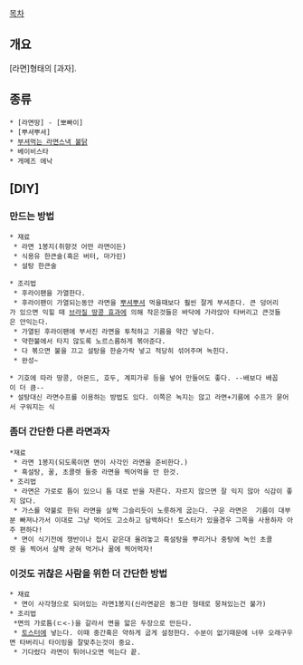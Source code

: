 [[목차]]
== 개요 ==
[라면]형태의 [과자].
== 종류 ==
 * [라면땅] - [뽀빠이]
 * [뿌셔뿌셔]
 * [[삼양 불닭볶음면|부셔먹는 라면스낵 불닭]]
 * 베이비스타
 * 게메즈 에낙

== [DIY] ==
=== 만드는 방법 ===
 * 재료  
  * 라면 1봉지(취향것 어떤 라면이든) 
  * 식용유 한큰술(혹은 버터, 마가린) 
  * 설탕 한큰술


 * 조리법 
  * 후라이팬을 가열한다.
  * 후라이팬이 가열되는동안 라면을 [[뿌셔뿌셔]] 먹을때보다 훨씬 잘게 부셔준다. 큰 덩어리가 있으면 익힐 때 [[브라질 땅콩 효과]]에 의해 작은것들은 바닥에 가라앉아 타버리고 큰것들은 안익는다.
  * 가열된 후라이팬에 부서진 라면을 투척하고 기름을 약간 넣는다.
  * 약한불에서 타지 않도록 노르스름하게 볶아준다.
  * 다 볶으면 불을 끄고 설탕을 한숟가락 넣고 적당히 섞어주며 녹힌다.
  * 완성~  

 * 기호에 따라 땅콩, 아몬드, 호두, 계피가루 등을 넣어 만들어도 좋다. --배보다 배꼽이 더 큼--
 * 설탕대신 라면수프를 이용하는 방법도 있다. 이쪽은 녹지는 않고 라면+기름에 수프가 묻어서 구워지는 식
 

=== 좀더 간단한 다른 라면과자 === 

 *재료
  * 라면 1봉지(되도록이면 면이 사각인 라면을 준비한다.)
  * 흑설탕, 꿀, 초콜렛 들중 라면을 찍어먹을 만 한것.
 * 조리법
  * 라면은 가로로 틈이 있으니 틈 대로 반을 자른다. 자르지 않으면 잘 익지 않아 식감이 좋지 않다.
  * 가스를 약불로 한뒤 라면을 살짝 그슬리듯이 노릇하게 굽는다. 구운 라면은  기름이 대부분 빠져나가서 이대로 그냥 먹어도 고소하고 담백하다! 토스터가 있을경우 그쪽을 사용하자 아주 편하다!
  * 면이 식기전에 쟁반이나 접시 같은대 올려놓고 흑설탕을 뿌리거나 중탕에 녹인 초콜렛 을 찍어서 살짝 굳혀 먹거나 꿀에 찍어먹자!

=== 이것도 귀찮은 사람을 위한 더 간단한 방법 ===

 * 재료
  * 면이 사각형으로 되어있는 라면1봉지(신라면같은 동그란 형태로 뭉쳐있는건 불가)
 * 조리법
  *면의 가로틈(ㄷ<-)을 갈라서 면을 앏은 두장으로 만든다.
  * [[토스터]]에 넣는다. 이때 중간혹은 약하게 굽게 설정한다. 수분이 없기때문에 너무 오래구우면 타버리니 타이밍을 잘맞추는것이 중요.
  * 기다렸다 라면이 튀어나오면 먹는다 끝.
